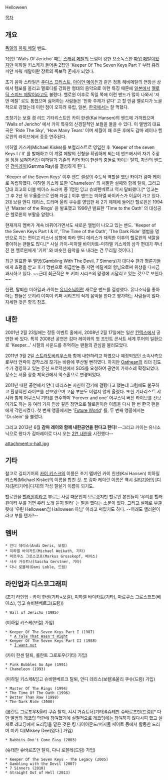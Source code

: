 Helloween

[[목차]]

== 개요 ==
[[독일]]의 [[파워 메탈]] 밴드.

1집인 'Walls Of Jericho' 때는 [[스래쉬 메탈]]의 느낌이 강한 오소독스한 [[파워 메탈]]이었지만 미하일 키스케가 들어온 2집인 'Keeper Of The Seven Keys Part 1' 부터 유러피안 파워 메탈이란 장르의 독보적 존재가 되었다.

초기 음악 스타일은 [[주다스 프리스트]], [[아이언 메이든]]과 같은 정통 헤비메탈의 연장선 상에서 템포를 올리고 멜로디를 강화한 형태의 음악으로 이런 특징 때문에 [[일본]]에서 [[멜로딕 스피드 메탈]]이라고도 불렸다. 헬로윈 이후로 독일 쪽에 이런 밴드가 많이 나와서 '저먼 메탈' 로도 통했으며 싫어하는 사람들은 '만화 주제가 같다' 고 할 만큼 멜로디가 노골적으로 강했는데 이런 점이 오히려 유럽, 일본, [[한국]]에서는 잘 먹혔다.

초창기는 보컬 겸 리드 기타리스트인 카이 한센(Kai Hansen)의 밴드에 가까웠으며 'Walls of Jericho' 에서 카이 특유의 신경질적인 보컬을 들을 수 있다. 이 앨범의 대표곡은 'Ride The Sky', 'How Many Tears' 이며 세월이 꽤 흐른 후에도 감마 레이나 헬로윈의 라이브에서 종종 연주된다.

미하엘 키스케(Michael Kiske)를 보컬리스트로 영입한 후 'Keeper of the seven Keys I / II' 를 발매하고 이 계열 메탈의 전형을 확립하게 되는데 밴드에서의 자기 주장을 점점 넓혀가려던 미하일과 기존의 리더 카이 한센의 충돌로 카이는 탈퇴, 자신의 밴드인 [[감마레이]](Gamma Ray)를 결성하게 된다.

'Keeper of the Seven Keys' 이후 밴드 결성의 주도적 역할을 했던 카이가 감마 레이로 독립하였다. 미하엘 키스케 또한 'Chameleon' 의 처절한 실패와 함께 탈퇴, 그리고 당대 최고의 더블 베이스 드러머 중 1명인 잉고 슈비텐베르크 역시 탈퇴했다.[* 잉고는 그 후 2년 뒤 우울증으로 인해 자살.] 이후 밴드는 미하엘 바이카스가 이끌어 가고 있다. 2대 보컬 앤디 데리스, 드러머 울리 쿠슈를 영입한 뒤 2기 체제에 들어간 헬로윈은 1994년 'Master of the Rings' 을 발표했고 1996년 발표한 'Time to the Oath' 의 대성공은 헬로윈의 부활을 알렸다.

현재까지 멤버가 계속 바뀌어가면서도 새로운 앨범이 나오고 있는 밴드. 'Keeper of the Seven Keys Part I & II', 'The Time of the Oath', 'The Dark Ride' 앨범을 명반으로 치는 편이고 리스너 성향에 따라 앤디 데리스가 재직한 이후의 헬로윈의 색깔을 좋아하는 팬들도 많다.[* 사실 카이-미하엘 바이카트-미하엘 키스케의 삼각 편대가 무너진 현 헬로윈에게 '키퍼' 와 비슷한 음악을 또 내라는 건 무리일 것이다.]

최근 발표한 두 앨범(Gambling With The Devil, 7 Sinners)가 대다수 팬과 평론가들에게 호평을 받고 후기 명반으로 취급받는 등 저먼 메탈계의 형님으로써 위상을 다시금 과시하고 있다. ~~근데 최근작은 또 키퍼 시리즈의 망령에 시달리고 있는 것으로 보인다~~

한편, 탈퇴한 미하일과 카이는 [[유니소닉]]이란 새로운 밴드를 결성했다. 유니소닉을 좋아하는 팬들은 오히려 이쪽이 키퍼 시리즈의 직계 음악을 한다고 평가하는 사람들이 많다. 자세한 것은 항목 참조.

== 내한 ==
2001년 2월 23일에는 정동 이벤트 홀에서, 2008년 2월 17일에는 일산 [[킨텍스]]에서 공연한 바 있다. 특히 2008년 공연은 감마 레이와의 첫 조인트 콘서트 세계 투어의 일환으로 'Keeper...' 시절의 사운드를 추억하는 팬들의 관심을 불러모았다.

2011년 3월 2일 [[스트라토바리우스]]와 함께 내한하려고 하였으나 예정되었던 소속사측으로부터 연락이 갑작스레 끊기는 바람에 무산될 뻔하였다. 하지만 [[Oathean]]의 리더 김도수가 경영하고 있는 쥬신 프로덕션에서 SOS를 요청하여 공연이 가까스레 확정되었다. 장소는 서울 장충 체육관에서 악스홀으로 변경되었다.

2011년 내한 공연에서 안디 데리스는 자신이 감기에 걸렸다고 했는데 그럼에도 불구하고 환상적인 라이브를 선보였으며 고음 부분도 어렵지 않게 올렸다. 또한 기타리스트 샤샤와 함께 어쿠스틱 기타를 연주하며 'Forever and one' 어쿠스틱 버전 라이브를 선보이기도 하는 등 여러 가지 인상 깊은 장면으로 헬로윈이란 이름을 다시 한 번 한국 팬들에게 각인시켰다. 첫 번째 앵콜에서는 '[[Future World]]' 를, 두 번째 앵콜에서는 'Dr.stein' 을 불렀다.

그리고 2013년 6월 '''감마 레이와 함께 내한공연을 한다고 한다!''' --그리고 카이는 유니소닉으로 왔다가 감마레이로 다시 오는 [[삼연벙|2연 내한]]을 시전했다--

attachment:v-hall.jpg

== 기타 ==
참고로 길티기어의 [[카이 키스크]]의 이름은 초기 멤버인 카이 한센(Kai Hansen) 미하일 키스케(Michael Kiske)의 이름을 합친 것. 또 감마 레이란 이름은 역시 [[길티기어]]의 [디지(길티기어)|디지]의 각성 필살기 이름이 되기도.

헬로윈을 [[핼러윈]]이라고 부르는 사람 때문인지 모르겠지만 헬로윈 본인들이 '우리를 핼러윈이라 부를 거면 우리 노래 듣지 말라' 는 말을 했다는 소문이 있다. 그리고 실제로 부클릿에 '우린 Helloween임 Halloween 아님' 이라고 써있기도 하다. --이래도 핼러윈이라고 부를 텐가?--

== 멤버 ==
 * 안디 데리스(Andi Deris, 보컬)
 * 미하엘 바이카트(Michael Weikath, 기타)
 * 마르쿠스 그로스코프(Markus Grosskopf, 베이스)
 * 샤샤 거슈트너(Sascha Gerstner, 기타)
 * 다니 로블레(Dani Loble, 드럼)

== 라인업과 디스코그래피 ==
(초기 라인업 - 카이 한센(기타+보컬), 미하엘 바이카트(기타), 마르쿠스 그로스코프(베이스), 잉고 슈비텐베르크(드럼))
 * Wall of Jericho (1985)

(미하일 키스케(보컬) 가입)
 * Keeper Of The Seven Keys Part I (1987)
   * [[A Tale That Wasn't Right]]
 * Keeper Of The Seven Keys Part II (1988)
   * [[I want out]]

(카이 한센 탈퇴, 롤란트 그로포우(기타) 가입)
 * Pink Bubbles Go Ape (1991)
 * Chameleon (1993)

(미하일 키스케&잉고 슈비텐베르크 탈퇴, 안디 데리스(보컬)&울리 쿠슈(드럼) 가입)
 * Master Of The Rings (1994)
 * The Time Of The Oath (1996)
 * Better Than Raw (1998)
 * The Dark Ride (2000)

(롤란트 그로포우&울리 쿠슈 탈퇴, 샤샤 거슈트너(기타)&슈테판 슈바르츠만(드럼)[* 다만 앨범의 레코딩 막판에 참여했기에 실질적으로 레코딩에는 참여하지 않다시피 했고 실제로 레코딩에서 드러밍을 맡은 것은 킹 다이아몬드/머시풀 페이트 등에서 활동한 드러머 미키 디(Mikkey Dee)였다.] 가입)
 * Rabbits Don't Come Easy (2003)

(슈테판 슈바르츠만 탈퇴, 다니 로블레(드럼) 가입)
 * Keeper Of The Seven Keys - The Legacy (2005)
 * Gambling with the Devil (2007)
 * 7 Sinners (2010)
 * Straight Out of Hell (2013)
